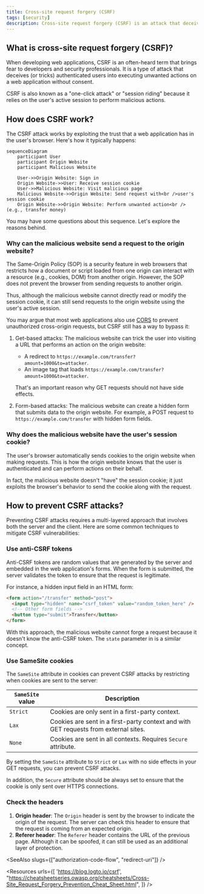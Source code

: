 ```yaml
---
title: Cross-site request forgery (CSRF)
tags: [security]
description: Cross-site request forgery (CSRF) is an attack that deceives users into executing unwanted actions on a web application in which they are authenticated. It is a common security vulnerability that can lead to unauthorized actions.
---
```


## What is cross-site request forgery (CSRF)?

When developing web applications, CSRF is an often-heard term that brings fear to developers and security professionals. It is a type of attack that deceives (or tricks) authenticated users into executing unwanted actions on a web application without consent.

CSRF is also known as a "one-click attack" or "session riding" because it relies on the user's active session to perform malicious actions.

## How does CSRF work?

The CSRF attack works by exploiting the trust that a web application has in the user's browser. Here's how it typically happens:

```mermaid
sequenceDiagram
    participant User
    participant Origin Website
    participant Malicious Website
    
    User->>Origin Website: Sign in
    Origin Website->>User: Receive session cookie
    User->>Malicious Website: Visit malicious page
    Malicious Website->>Origin Website: Send request with<br />user's session cookie
    Origin Website->>Origin Website: Perform unwanted action<br />(e.g., transfer money)
```

You may have some questions about this sequence. Let's explore the reasons behind.

### Why can the malicious website send a request to the origin website?

The Same-Origin Policy (SOP) is a security feature in web browsers that restricts how a document or script loaded from one origin can interact with a resource (e.g., cookies, DOM) from another origin. However, the SOP does not prevent the browser from sending requests to another origin.

Thus, although the malicious website cannot directly read or modify the session cookie, it can still send requests to the origin website using the user's active session.

You may argue that most web applications also use [CORS](https://developer.mozilla.org/en-US/docs/Web/HTTP/CORS) to prevent unauthorized cross-origin requests, but CSRF still has a way to bypass it:

1. Get-based attacks: The malicious website can trick the user into visiting a URL that performs an action on the origin website:

    - A redirect to `https://example.com/transfer?amount=1000&to=attacker`.
    - An image tag that loads `https://example.com/transfer?amount=1000&to=attacker`.

    That's an important reason why GET requests should not have side effects.

2. Form-based attacks: The malicious website can create a hidden form that submits data to the origin website. For example, a POST request to `https://example.com/transfer` with hidden form fields.

### Why does the malicious website have the user's session cookie?

The user's browser automatically sends cookies to the origin website when making requests. This is how the origin website knows that the user is authenticated and can perform actions on their behalf.

In fact, the malicious website doesn't "have" the session cookie; it just exploits the browser's behavior to send the cookie along with the request.

## How to prevent CSRF attacks?

Preventing CSRF attacks requires a multi-layered approach that involves both the server and the client. Here are some common techniques to mitigate CSRF vulnerabilities:

### Use anti-CSRF tokens

Anti-CSRF tokens are random values that are generated by the server and embedded in the web application's forms. When the form is submitted, the server validates the token to ensure that the request is legitimate.

For instance, a hidden input field in an HTML form:

```html
<form action="/transfer" method="post">
  <input type="hidden" name="csrf_token" value="random_token_here" />
  <!-- Other form fields -->
  <button type="submit">Transfer</button>
</form>
```

With this approach, the malicious website cannot forge a request because it doesn't know the anti-CSRF token. The `state` parameter in <Ref slug="redirect-uri" /> is a similar concept.

### Use SameSite cookies

The `SameSite` attribute in cookies can prevent CSRF attacks by restricting when cookies are sent to the server:

| `SameSite` value | Description                                                                          |
|------------------|--------------------------------------------------------------------------------------|
| `Strict`         | Cookies are only sent in a first-party context.                                      |
| `Lax`            | Cookies are sent in a first-party context and with GET requests from external sites. |
| `None`           | Cookies are sent in all contexts. Requires `Secure` attribute.                       |

By setting the `SameSite` attribute to `Strict` or `Lax` with no side effects in your GET requests, you can prevent CSRF attacks.

In addition, the `Secure` attribute should be always set to ensure that the cookie is only sent over HTTPS connections.

### Check the headers

1. **Origin header**: The `Origin` header is sent by the browser to indicate the origin of the request. The server can check this header to ensure that the request is coming from an expected origin.
2. **Referer header**: The `Referer` header contains the URL of the previous page. Although it can be spoofed, it can still be used as an additional layer of protection.

<SeeAlso slugs={["authorization-code-flow", "redirect-uri"]} />

<Resources
  urls={[
    'https://blog.logto.io/csrf',
    "https://cheatsheetseries.owasp.org/cheatsheets/Cross-Site_Request_Forgery_Prevention_Cheat_Sheet.html",
  ]}
/>
